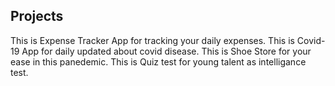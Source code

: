 ## Projects

<ProjectCard title="Expense Tracker App" link="http://bootcamp2020-expence-tracker-app.surge.sh" bg="linear-gradient(to right, #D4145A 0%, #FBB03B 100%)">
This is Expense Tracker App for tracking your daily expenses.
</ProjectCard>


<ProjectCard title="Covid-19 App" link="http://covid-app-bilalahmadswl.surge.sh App" bg="linear-gradient(to right, #D4145A 0%, #FBB03B 100%)">
This is Covid-19 App for daily updated about covid disease.
</ProjectCard>


<ProjectCard title="Shoe Store App" link="http://shopping-store-bilalahmad.surge.sh" bg="linear-gradient(to right, #D4145A 0%, #FBB03B 100%)">
This is Shoe Store for your ease in this panedemic.
</ProjectCard>


<ProjectCard title="Quiz Test App" link="http://quiz-app-bilalahmad-swl.surge.sh" bg="linear-gradient(to right, #D4145A 0%, #FBB03B 100%)">
This is Quiz test for young talent as intelligance test.
</ProjectCard>